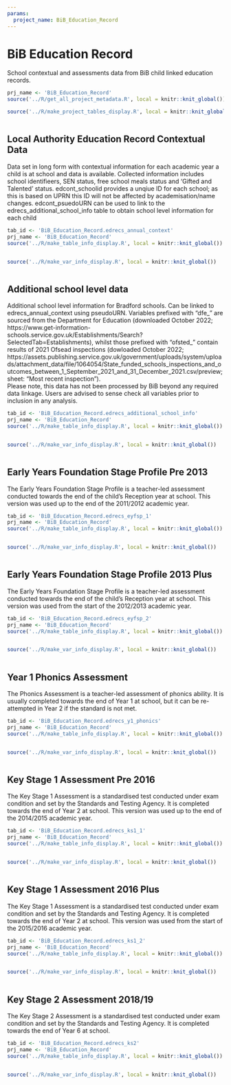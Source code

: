 ```yaml
---
params:
  project_name: BiB_Education_Record
---
```






# BiB Education Record


School contextual and assessments data from BiB child linked education records.



```r
prj_name <- 'BiB_Education_Record'
source('../R/get_all_project_metadata.R', local = knitr::knit_global())
```



```r
source('../R/make_project_tables_display.R', local = knitr::knit_global())
```



```r

```





## Local Authority Education Record Contextual Data {#BiB_Education_Record.edrecs_annual_context}


Data set in long form with contextual information for each academic year a child is at school and data is available. Collected information includes school identifieers, SEN status, free school meals status and 'Gifted and Talented' status. edcont_schoolid provides a unqiue ID for each school; as this is based on UPRN this ID will not be affected by academisation/name changes. edcont_psuedoURN can be used to link to the edrecs_additional_school_info table to obtain school level information  for each child



```r
tab_id <- 'BiB_Education_Record.edrecs_annual_context'
prj_name <- 'BiB_Education_Record'
source('../R/make_table_info_display.R', local = knitr::knit_global())
```



```r

```



```r
source('../R/make_var_info_display.R', local = knitr::knit_global())
```



```r

```





## Additional school level data {#BiB_Education_Record.edrecs_additional_school_info}


Additional school level information for Bradford schools. Can be linked to edrecs_annual_context using pseudoURN. Variables prefixed with "dfe_" are sourced from the Department for Education (downloaded October 2022; https://www.get-information-schools.service.gov.uk/Establishments/Search?SelectedTab=Establishments), whilst those prefixed with "ofsted_" contain results of 2021 Ofsead inspections (dowloaded October 2022; https://assets.publishing.service.gov.uk/government/uploads/system/uploads/attachment_data/file/1064054/State_funded_schools_inspections_and_outcomes_between_1_September_2021_and_31_December_2021.csv/preview; sheet: "Most recent inspection"). <br> Please note, this data has not been processed by BiB beyond any required data linkage. Users are advised to sense check all variables prior to inclusion in any analysis.



```r
tab_id <- 'BiB_Education_Record.edrecs_additional_school_info'
prj_name <- 'BiB_Education_Record'
source('../R/make_table_info_display.R', local = knitr::knit_global())
```



```r

```



```r
source('../R/make_var_info_display.R', local = knitr::knit_global())
```



```r

```





## Early Years Foundation Stage Profile Pre 2013 {#BiB_Education_Record.edrecs_eyfsp_1}


The Early Years Foundation Stage Profile is a teacher-led assessment conducted towards the end of the child's Reception year at school. This version was used up to the end of the 2011/2012 academic year.



```r
tab_id <- 'BiB_Education_Record.edrecs_eyfsp_1'
prj_name <- 'BiB_Education_Record'
source('../R/make_table_info_display.R', local = knitr::knit_global())
```



```r

```



```r
source('../R/make_var_info_display.R', local = knitr::knit_global())
```



```r

```





## Early Years Foundation Stage Profile 2013 Plus {#BiB_Education_Record.edrecs_eyfsp_2}


The Early Years Foundation Stage Profile is a teacher-led assessment conducted towards the end of the child's Reception year at school. This version was used from the start of the 2012/2013 academic year.



```r
tab_id <- 'BiB_Education_Record.edrecs_eyfsp_2'
prj_name <- 'BiB_Education_Record'
source('../R/make_table_info_display.R', local = knitr::knit_global())
```



```r

```



```r
source('../R/make_var_info_display.R', local = knitr::knit_global())
```



```r

```





## Year 1 Phonics Assessment {#BiB_Education_Record.edrecs_y1_phonics}


The Phonics Assessment is a teacher-led assessment of phonics ability. It is usually completed towards the end of Year 1 at school, but it can be re-attempted in Year 2 if the standard is not met.



```r
tab_id <- 'BiB_Education_Record.edrecs_y1_phonics'
prj_name <- 'BiB_Education_Record'
source('../R/make_table_info_display.R', local = knitr::knit_global())
```



```r

```



```r
source('../R/make_var_info_display.R', local = knitr::knit_global())
```



```r

```





## Key Stage 1 Assessment Pre 2016 {#BiB_Education_Record.edrecs_ks1_1}


The Key Stage 1 Assessment is a standardised test conducted under exam condition and set by the Standards and Testing Agency. It is completed towards the end of Year 2 at school. This version was used up to the end of the 2014/2015 academic year.



```r
tab_id <- 'BiB_Education_Record.edrecs_ks1_1'
prj_name <- 'BiB_Education_Record'
source('../R/make_table_info_display.R', local = knitr::knit_global())
```



```r

```



```r
source('../R/make_var_info_display.R', local = knitr::knit_global())
```



```r

```





## Key Stage 1 Assessment 2016 Plus {#BiB_Education_Record.edrecs_ks1_2}


The Key Stage 1 Assessment is a standardised test conducted under exam condition and set by the Standards and Testing Agency. It is completed towards the end of Year 2 at school. This version was used from the start of the 2015/2016 academic year.



```r
tab_id <- 'BiB_Education_Record.edrecs_ks1_2'
prj_name <- 'BiB_Education_Record'
source('../R/make_table_info_display.R', local = knitr::knit_global())
```



```r

```



```r
source('../R/make_var_info_display.R', local = knitr::knit_global())
```



```r

```





## Key Stage 2 Assessment 2018/19 {#BiB_Education_Record.edrecs_ks2}


The Key Stage 2 Assessment is a standardised test conducted under exam condition and set by the Standards and Testing Agency. It is completed towards the end of Year 6 at school.



```r
tab_id <- 'BiB_Education_Record.edrecs_ks2'
prj_name <- 'BiB_Education_Record'
source('../R/make_table_info_display.R', local = knitr::knit_global())
```



```r

```



```r
source('../R/make_var_info_display.R', local = knitr::knit_global())
```



```r

```




